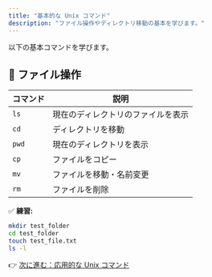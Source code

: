 ```yaml
---
title: "基本的な Unix コマンド"
description: "ファイル操作やディレクトリ移動の基本を学びます。"
---
```


以下の基本コマンドを学びます。

## 📂 ファイル操作
| コマンド | 説明 |
|----------|----------------|
| `ls` | 現在のディレクトリのファイルを表示 |
| `cd` | ディレクトリを移動 |
| `pwd` | 現在のディレクトリを表示 |
| `cp` | ファイルをコピー |
| `mv` | ファイルを移動・名前変更 |
| `rm` | ファイルを削除 |

✅ **練習:**  
```sh
mkdir test_folder
cd test_folder
touch test_file.txt
ls -l
```

👉 [次に進む：応用的な Unix コマンド](./advanced)
